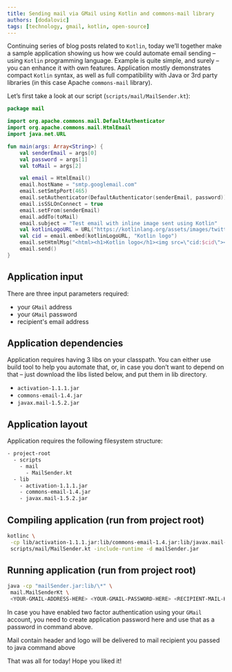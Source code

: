 ```yaml
---
title: Sending mail via GMail using Kotlin and commons-mail library
authors: [dodalovic]
tags: [technology, gmail, kotlin, open-source]
---
```


Continuing series of blog posts related to `Kotlin`, today we’ll together make a sample application showing us how we could automate
email sending – using `Kotlin` programming language. Example is quite simple, and surely – you can enhance it with own features. Application
mostly demonstrates compact `Kotlin` syntax, as well as full compatibility with Java or 3rd party libraries (in this case Apache `commons-mail` library).

<!--truncate-->

Let’s first take a look at our script (`scripts/mail/MailSender.kt`):

```kotlin
package mail

import org.apache.commons.mail.DefaultAuthenticator
import org.apache.commons.mail.HtmlEmail
import java.net.URL

fun main(args: Array<String>) {
    val senderEmail = args[0]
    val password = args[1]
    val toMail = args[2]

    val email = HtmlEmail()
    email.hostName = "smtp.googlemail.com"
    email.setSmtpPort(465)
    email.setAuthenticator(DefaultAuthenticator(senderEmail, password))
    email.isSSLOnConnect = true
    email.setFrom(senderEmail)
    email.addTo(toMail)
    email.subject = "Test email with inline image sent using Kotlin"
    val kotlinLogoURL = URL("https://kotlinlang.org/assets/images/twitter-card/kotlin_800x320.png")
    val cid = email.embed(kotlinLogoURL, "Kotlin logo")
    email.setHtmlMsg("<html><h1>Kotlin logo</h1><img src=\"cid:$cid\"></html>")
    email.send()
}
```

## Application input

There are three input parameters required:

- your `GMail` address
- your `GMail` password
- recipient's email address

## Application dependencies

Application requires having 3 libs on your classpath. You can either use build tool to help you automate that, or, in case you don’t
want to depend on that – just download the libs listed below, and put them in lib directory.

- `activation-1.1.1.jar`
- `commons-email-1.4.jar`
- `javax.mail-1.5.2.jar`

## Application layout

Application requires the following filesystem structure:

```bash
- project-root
  - scripts
    - mail
      - MailSender.kt
  - lib
    - activation-1.1.1.jar
    - commons-email-1.4.jar
    - javax.mail-1.5.2.jar
```

## Compiling application (run from project root)

```bash
kotlinc \
 -cp lib/activation-1.1.1.jar:lib/commons-email-1.4.jar:lib/javax.mail-1.5.2.jar \
 scripts/mail/MailSender.kt -include-runtime -d mailSender.jar
```

## Running application (run from project root)

```bash
java -cp "mailSender.jar:lib/\*" \
 mail.MailSenderKt \
 <YOUR-GMAIL-ADDRESS-HERE> <YOUR-GMAIL-PASSWORD-HERE> <RECIPIENT-MAIL-HERE>
```

In case you have enabled two factor authentication using your `GMail` account, you need to create application password here and use that as
a password in command above.

Mail contain header and logo will be delivered to mail recipient you passed to java command above

That was all for today! Hope you liked it!
